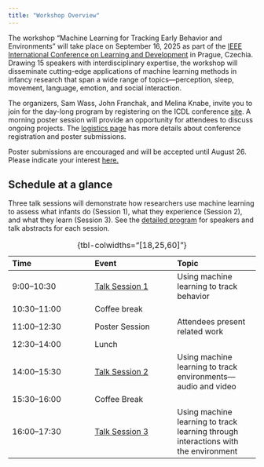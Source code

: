 ```yaml
---
title: "Workshop Overview"
---
```


The workshop "Machine Learning for Tracking Early Behavior and Environments" will take place on September 16, 2025 as part of the [IEEE International Conference on Learning and Development](https://icdl2025.fel.cvut.cz/) in Prague, Czechia. Drawing 15 speakers with interdisciplinary expertise, the workshop will disseminate cutting-edge applications of machine learning methods in infancy research that span a wide range of topics---perception, sleep, movement, language, emotion, and social interaction. 

The organizers, Sam Wass, John Franchak, and Melina Knabe, invite you to join for the day-long program by registering on the ICDL conference [site](https://icdl2025.fel.cvut.cz/registration/). A morning poster session will provide an opportunity for attendees to discuss ongoing projects. The [logistics page](logistics.qmd) has more details about conference registration and poster submissions.

:::{.callout-tip title="Poster Submissions"}
Poster submissions are encouraged and will be accepted until August 26. Please indicate your interest [here.](https://forms.gle/UKxeYWYwAzEa95Eu7)
:::

## Schedule at a glance

Three talk sessions will demonstrate how researchers use machine learning to assess what infants do (Session 1), what they experience (Session 2), and what they learn (Session 3). See the [detailed program](program.qmd) for speakers and talk abstracts for each session.

| Time | Event | Topic | 
|:------ |:------ |:------ |
| 9:00--10:30   | [Talk Session 1](https://johnfranchak.github.io/icdl_mlcv_workshop_2025/program.html#talk-session-1-using-machine-learning-to-track-behavior)    | Using machine learning to track behavior  | 
| 10:30--11:00  | Coffee break      |                                           |
| 11:00--12:30  | Poster Session    | Attendees present related work            |
| 12:30--14:00  | Lunch | |
| 14:00--15:30  | [Talk Session 2](https://johnfranchak.github.io/icdl_mlcv_workshop_2025/program.html#talk-session-2-using-machine-learning-to-track-environmentsaudio-and-video)    | Using machine learning to track environments---audio and video |
| 15:30--16:00 | Coffee Break | |
| 16:00--17:30 | [Talk Session 3](https://johnfranchak.github.io/icdl_mlcv_workshop_2025/program.html#talk-session-3-using-machine-learning-to-track-learning-through-interactions-with-the-environment) | Using machine learning to track learning through interactions with the environment |
: {tbl-colwidths="[18,25,60]"}
